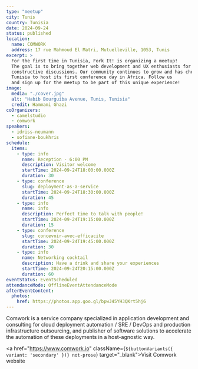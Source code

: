 ```yaml
---
type: "meetup"
city: Tunis
country: Tunisia
date: 2024-09-24
status: published
location:
  name: COMWORK
  address: 17 rue Mahmoud El Matri, Mutuelleville, 1053, Tunis
excerpt: >
  For the first time in Tunisia, Fork It! is organizing a meetup!
  The goal is to bring together web development and UX enthusiasts for meetings focused on sharing experiences and
  constructive discussions. Our community continues to grow and has chosen
  Tunisia to host its first conference day in Africa. Follow us
  and sign up for the meetup to be part of this unique experience!
image:
  media: "./cover.jpg"
  alt: "Habib Bourguiba Avenue, Tunis, Tunisia"
  credit: Hammami Ghazi
coOrganizers:
  - camelstudio
  - comwork
speakers:
  - idriss-neumann
  - sofiane-boukhris
schedule:
  items:
    - type: info
      name: Reception - 6:00 PM
      description: Visitor welcome
      startTime: 2024-09-24T18:00:00.000Z
      duration: 30
    - type: conference
      slug: deployment-as-a-service
      startTime: 2024-09-24T18:30:00.000Z
      duration: 45
    - type: info
      name: info
      description: Perfect time to talk with people!
      startTime: 2024-09-24T19:15:00.000Z
      duration: 15
    - type: conference
      slug: concevoir-avec-efficacite
      startTime: 2024-09-24T19:45:00.000Z
      duration: 30
    - type: info
      name: Networking cocktail
      description: Have a drink and share your experiences
      startTime: 2024-09-24T20:15:00.000Z
      duration: 60
eventStatus: EventScheduled
attendanceMode: OfflineEventAttendanceMode
afterEventContent:
  photos:
    href: https://photos.app.goo.gl/bpwJ45YH3QKrt5hj6
---
```



Comwork is a service company specialized in application
development and consulting for cloud deployment automation / SRE
/ DevOps and production infrastructure outsourcing, and
publisher of software solutions to accelerate the automation of
these deployments in a host-agnostic way.

<a  href="https://www.comwork.io" className={`${buttonVariants({ variant: 'secondary' })} not-prose`}  target="_blank">Visit Comwork website</a>
